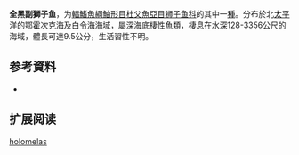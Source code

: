 {{Speciesbox
| name = 全黑副獅子魚
| status = NE
| status_system = 
| image = 
| genus = Paraliparis
| species = holomelas
| authority = [[Gilbert|Gilbert]],  1896
| synonyms = 
}}

'''全黑副獅子鱼'''，为[[輻鰭魚綱|輻鰭魚綱]][[鮋形目|鮋形目]][[杜父魚亞目|杜父魚亞目]][[狮子鱼科|狮子鱼科]]的其中一[[種|種]]。分布於北[[太平洋|太平洋]]的[[鄂霍次克海|鄂霍次克海]]及[[白令海|白令海]]海域，屬深海底棲性魚類，棲息在水深128-3356公尺的海域，體長可達9.5公分，生活習性不明。

== 参考資料 ==
*{{FishBase_species|genus=Paraliparis|species=holomelas|year=2011|month=12}}

== 扩展阅读 ==
{{refbegin}}
{{wikispecies-inline|Paraliparis holomelas|全黑副獅子魚}}
{{refend}}
{{Taxonbar|from=Q2124247}}

[[Category:副獅子魚屬|holomelas]]